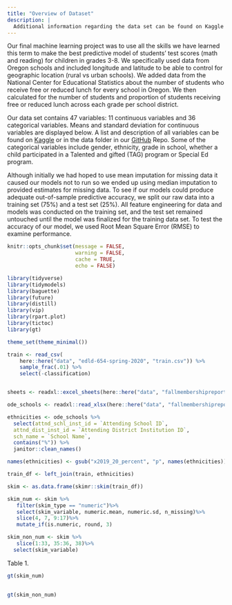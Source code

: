 ```yaml
---
title: "Overview of Dataset"
description: |
  Additional information regarding the data set can be found on Kaggle or in the data folder in our GitHub Repo.
---
```



Our final machine learning project was to use all the skills we have learned this term to make the best predictive model of students' test scores (math and reading) for children in grades 3-8. We specifically used data from Oregon schools and included longitude and latitude to be able to control for geographic location (rural vs urban schools). We added data from the National Center for Educational Statistics about the number of students who receive free or reduced lunch for every school in Oregon. We then calculated for the number of students and proportion of students receiving free or reduced lunch across each grade per school district.

Our data set contains 47 variables: 11 continuous variables and 36 categorical variables. Means and standard deviation for continuous variables are displayed below. A list and description of all variables can be found on [Kaggle](https://www.kaggle.com/c/edld-654-spring-2020/data) or in the data folder in our [GitHub](https://github.com/karlenaochoa/Machine-Learning-Blog-Post) Repo. Some of the categorical variables include gender, ethnicity, grade in school, whether a child participated in a Talented and gifted (TAG) program or Special Ed program. 

Although initially we had hoped to use mean imputation for missing data it caused our models not to run so we ended up using median imputation to provided estimates for missing data. To see if our models could produce adequate out-of-sample predictive accuracy, we split our raw data into a training set (75%) and a test set (25%). All feature engineering for data and models was conducted on the training set, and the test set remained untouched until the model was finalized for the training data set. To test the accuracy of our model, we used Root Mean Square Error (RMSE) to examine performance. 


```r
knitr::opts_chunk$set(message = FALSE,
                      warning = FALSE,
                      cache = TRUE, 
                      echo = FALSE)

library(tidyverse)
library(tidymodels)
library(baguette)
library(future)
library(distill)
library(vip)
library(rpart.plot)
library(tictoc)
library(gt)

theme_set(theme_minimal())
```

```r
train <- read_csv(
    here::here("data", "edld-654-spring-2020", "train.csv")) %>% 
    sample_frac(.01) %>% 
    select(-classification)


sheets <- readxl::excel_sheets(here::here("data", "fallmembershipreport_20192020.xlsx"))

ode_schools <- readxl::read_xlsx(here::here("data", "fallmembershipreport_20192020.xlsx"), sheet = sheets[4])

ethnicities <- ode_schools %>%
  select(attnd_schl_inst_id = `Attending School ID`,
  attnd_dist_inst_id = `Attending District Institution ID`,
  sch_name = `School Name`,
  contains("%")) %>%
  janitor::clean_names()

names(ethnicities) <- gsub("x2019_20_percent", "p", names(ethnicities))

train_df <- left_join(train, ethnicities)

skim <- as.data.frame(skimr::skim(train_df)) 

skim_num <- skim %>% 
   filter(skim_type == "numeric")%>%
   select(skim_variable, numeric.mean, numeric.sd, n_missing)%>%
   slice(4, 7, 9:17)%>%
   mutate_if(is.numeric, round, 3)

skim_non_num <- skim %>% 
   slice(1:33, 35:36, 38)%>%
  select(skim_variable)

```


Table 1.



```r

gt(skim_num)
  
```  

```r

gt(skim_non_num)
```

